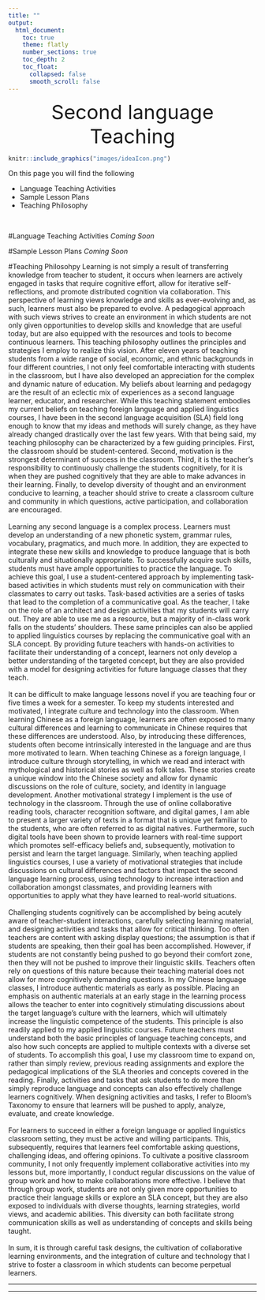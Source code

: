 ```yaml
---
title: ""
output:
  html_document:
    toc: true
    theme: flatly
    number_sections: true
    toc_depth: 2
    toc_float:
      collapsed: false
      smooth_scroll: false
---
```

<!-- Global site tag (gtag.js) - Google Analytics -->
<script async src="https://www.googletagmanager.com/gtag/js?id=UA-116712862-1"></script>
<script>
  window.dataLayer = window.dataLayer || [];
  function gtag(){dataLayer.push(arguments);}
  gtag('js', new Date());

  gtag('config', 'UA-116712862-1');
</script>
<center  style="font-size:40px">Second language Teaching </center>

```r
knitr::include_graphics("images/ideaIcon.png")
```

On this page you will find the following 

<ul>
  <li>Language Teaching Activities</li>
  <li>Sample Lesson Plans</li>
  <li>Teaching Philosophy</li>
</ul>
</br>

#Language Teaching Activities
*Coming Soon*
</br>

#Sample Lesson Plans
*Coming Soon*
</br>


#Teaching Philosohpy
Learning is not simply a result of transferring knowledge from teacher to student, it occurs when learners are actively engaged in tasks that require cognitive effort, allow for iterative self-reflections, and promote distributed cognition via collaboration. This perspective of learning views knowledge and skills as ever-evolving and, as such, learners must also be prepared to evolve. A pedagogical approach with such views strives to create an environment in which students are not only given opportunities to develop skills and knowledge that are useful today, but are also equipped with the resources and tools to become continuous learners. This teaching philosophy outlines the principles and strategies I employ to realize this vision. 
After eleven years of teaching students from a wide range of social, economic, and ethnic backgrounds in four different countries, I not only feel comfortable interacting with students in the classroom, but I have also developed an appreciation for the complex and dynamic nature of education. My beliefs about learning and pedagogy are the result of an eclectic mix of experiences as a second language learner, educator, and researcher. While this teaching statement embodies my current beliefs on teaching foreign language and applied linguistics courses, I have been in the second language acquisition (SLA) field long enough to know that my ideas and methods will surely change, as they have already changed drastically over the last few years. With that being said, my teaching philosophy can be characterized by a few guiding principles. First, the classroom should be student-centered. Second, motivation is the strongest determinant of success in the classroom. Third, it is the teacher’s responsibility to continuously challenge the students cognitively, for it is when they are pushed cognitively that they are able to make advances in their learning. Finally, to develop diversity of thought and an environment conducive to learning, a teacher should strive to create a classroom culture and community in which questions, active participation, and collaboration are encouraged. </br></br>
Learning any second language is a complex process. Learners must develop an understanding of a new phonetic system, grammar rules, vocabulary, pragmatics, and much more. In addition, they are expected to integrate these new skills and knowledge to produce language that is both culturally and situationally appropriate. To successfully acquire such skills, students must have ample opportunities to practice the language. To achieve this goal, I use a student-centered approach by implementing task-based activities in which students must rely on communication with their classmates to carry out tasks. Task-based activities are a series of tasks that lead to the completion of a communicative goal. As the teacher, I take on the role of an architect and design activities that my students will carry out. They are able to use me as a resource, but a majority of in-class work falls on the students’ shoulders. These same principles can also be applied to applied linguistics courses by replacing the communicative goal with an SLA concept. By providing future teachers with hands-on activities to facilitate their understanding of a concept, learners not only develop a better understanding of the targeted concept, but they are also provided with a model for designing activities for future language classes that they teach. </br></br>
It can be difficult to make language lessons novel if you are teaching four or five times a week for a semester. To keep my students interested and motivated, I integrate culture and technology into the classroom. When learning Chinese as a foreign language, learners are often exposed to many cultural differences and learning to communicate in Chinese requires that these differences are understood. Also, by introducing these differences, students often become intrinsically interested in the language and are thus more motivated to learn. When teaching Chinese as a foreign language, I introduce culture through storytelling, in which we read and interact with mythological and historical stories as well as folk tales. These stories create a unique window into the Chinese society and allow for dynamic discussions on the role of culture, society, and identity in language development. Another motivational strategy I implement is the use of technology in the classroom. Through the use of online collaborative reading tools, character recognition software, and digital games, I am able to present a larger variety of texts in a format that is unique yet familiar to the students, who are often referred to as digital natives. Furthermore, such digital tools have been shown to provide learners with real-time support which promotes self-efficacy beliefs and, subsequently, motivation to persist and learn the target language. Similarly, when teaching applied linguistics courses, I use a variety of motivational strategies that include discussions on cultural differences and factors that impact the second language learning process, using technology to increase interaction and collaboration amongst classmates, and providing learners with opportunities to apply what they have learned to real-world situations.  </br></br>
Challenging students cognitively can be accomplished by being acutely aware of teacher-student interactions, carefully selecting learning material, and designing activities and tasks that allow for critical thinking. Too often teachers are content with asking display questions; the assumption is that if students are speaking, then their goal has been accomplished. However, if students are not constantly being pushed to go beyond their comfort zone, then they will not be pushed to improve their linguistic skills. Teachers often rely on questions of this nature because their teaching material does not allow for more cognitively demanding questions. In my Chinese language classes, I introduce authentic materials as early as possible. Placing an emphasis on authentic materials at an early stage in the learning process allows the teacher to enter into cognitively stimulating discussions about the target language’s culture with the learners, which will ultimately increase the linguistic competence of the students. This principle is also readily applied to my applied linguistic courses. Future teachers must understand both the basic principles of language teaching concepts, and also how such concepts are applied to multiple contexts with a diverse set of students. To accomplish this goal, I use my classroom time to expand on, rather than simply review, previous reading assignments and explore the pedagogical implications of the SLA theories and concepts covered in the reading. Finally, activities and tasks that ask students to do more than simply reproduce language and concepts can also effectively challenge learners cognitively. When designing activities and tasks, I refer to Bloom’s Taxonomy to ensure that learners will be pushed to apply, analyze, evaluate, and create knowledge. </br></br>
For learners to succeed in either a foreign language or applied linguistics classroom setting, they must be active and willing participants. This, subsequently, requires that learners feel comfortable asking questions, challenging ideas, and offering opinions. To cultivate a positive classroom community, I not only frequently implement collaborative activities into my lessons but, more importantly, I conduct regular discussions on the value of group work and how to make collaborations more effective. I believe that through group work, students are not only given more opportunities to practice their language skills or explore an SLA concept, but they are also exposed to individuals with diverse thoughts, learning strategies, world views, and academic abilities. This diversity can both facilitate strong communication skills as well as understanding of concepts and skills being taught.</br></br>
	In sum, it is through careful task designs, the cultivation of collaborative learning environments, and the integration of culture and technology that I strive to foster a classroom in which students can become perpetual learners.

<hr>
<hr>
